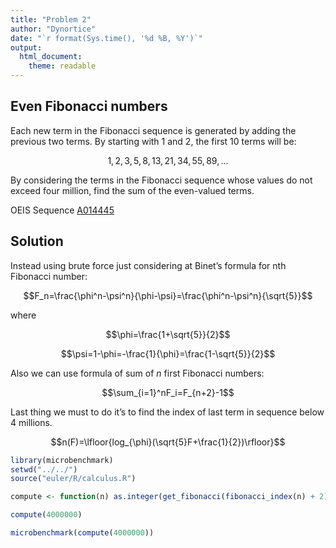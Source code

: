 ```yaml
---
title: "Problem 2"
author: "Dynortice"
date: "`r format(Sys.time(), '%d %B, %Y')`"
output:
  html_document:
    theme: readable
---
```


## Even Fibonacci numbers
Each new term in the Fibonacci sequence is generated by adding the previous two terms. By starting with $1$ and $2$, the first $10$ terms will be:

$$1,2,3,5,8,13,21,34,55,89,...$$

By considering the terms in the Fibonacci sequence whose values do not exceed four million, find the sum of the even-valued terms.

OEIS Sequence [A014445](https://oeis.org/A014445)

## Solution
Instead using brute force just considering at Binet's formula for nth Fibonacci number:

$$F_n=\frac{\phi^n-\psi^n}{\phi-\psi}=\frac{\phi^n-\psi^n}{\sqrt{5}}$$

where

$$\phi=\frac{1+\sqrt{5}}{2}$$

$$\psi=1-\phi=-\frac{1}{\phi}=\frac{1-\sqrt{5}}{2}$$

Also we can use formula of sum of $n$ first Fibonacci numbers:

$$\sum_{i=1}^nF_i=F_{n+2}-1$$

Last thing we must to do it's to find the index of last term in sequence below $4$ millions.

$$n(F)=\lfloor{log_{\phi}(\sqrt{5}F+\frac{1}{2})\rfloor}$$

```r
library(microbenchmark)
setwd("../../")
source("euler/R/calculus.R")
```

```r
compute <- function(n) as.integer(get_fibonacci(fibonacci_index(n) + 2) / 2)
```

```r
compute(4000000)
```

```r
microbenchmark(compute(4000000))
```
